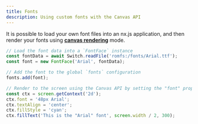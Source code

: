 ```yaml
---
title: Fonts
description: Using custom fonts with the Canvas API
---
```


It is possible to load your own font files into an nx.js application, and then render
your fonts using [**canvas rendering**](/docs/rendering/canvas) mode.

```typescript
// Load the font data into a `FontFace` instance
const fontData = await Switch.readFile('romfs:/fonts/Arial.ttf');
const font = new FontFace('Arial', fontData);

// Add the font to the global `fonts` configuration
fonts.add(font);

// Render to the screen using the Canvas API by setting the "font" property
const ctx = screen.getContext('2d');
ctx.font = '48px Arial';
ctx.textAlign = 'center';
ctx.fillStyle = 'cyan';
ctx.fillText('This is the "Arial" font', screen.width / 2, 300);
```